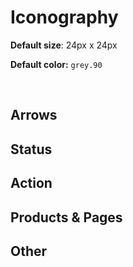 
<Meta title="Iconography" />

# Iconography

**Default size**: 24px x 24px

**Default color:** <code>grey.90</code>

<br />

## Arrows

<Wrap spacing={2} p={2}>
  <Icon name="arrowRight" />
  <Icon name="arrowLeft" />
  <Icon name="arrowUp" />
  <Icon name="arrowDown" />
</Wrap>
<Wrap spacing={2} p={2}>
  <Icon name="chevronRight" />
  <Icon name="chevronLeft" />
  <Icon name="chevronUp" />
  <Icon name="chevronDown" />
</Wrap>

## Status

<Wrap spacing={2} p={2}>
  <Icon name="success" />
  <Icon name="alert" />
  <Icon name="warning" />
</Wrap>

## Action

<Wrap spacing={2} p={2}>
  <Icon name="close" />
  <Icon name="check" />
  <Icon name="plus" />
  <Icon name="delete" />
  <Icon name="edit" />
  <Icon name="starOutline" />
  <Icon name="starFilled" />
  <Icon name="search" />
  <Icon name="refresh" />
  <Icon name="minus" />
  <Icon name="import" />
  <Icon name="download" />
</Wrap>

## Products & Pages

<Wrap spacing={2} p={2}>
  <Icon name="homeFilled" />
  <Icon name="incidentsFilled" />
  <Icon name="incidentResponseFilled" />
  <Icon name="runbooksFilled" />
  <Icon name="infrastructureFilled" />
  <Icon name="statusPagesFilled" />
  <Icon name="analyticsFilled" />
  <Icon name="integrationsFilled" />
  <Icon name="helpFilled" />
  <Icon name="organizationFilled" />
  <Icon name="userFilled" />
</Wrap>
<Wrap spacing={2} p={2}>
  <Icon name="homeOutline" />
  <Icon name="incidentsOutline" />
  <Icon name="incidentResponseOutline" />
  <Icon name="runbooksOutline" />
  <Icon name="infrastructureOutline" />
  <Icon name="statusPagesOutline" />
  <Icon name="analyticsOutline" />
  <Icon name="integrationsOutline" />
  <Icon name="helpOutline" />
  <Icon name="organizationOutline" />
  <Icon name="userOutline" />
</Wrap>

## Other

<Wrap spacing={2} p={2}>
  <Icon name="account" />
  <Icon name="atom" />
  <Icon name="email" />
  <Icon name="externalLink" />
  <Icon name="filter" />
  <Icon name="info" />
  <Icon name="menu" />
  <Icon name="rocket" />
  <Icon name="settings" />
  <Icon name="team" />
  <Icon name="ticket" />
  <Icon name="lock" />
  <Icon name="unlock" />
</Wrap>
